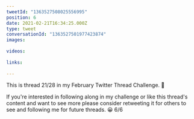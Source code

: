 ```yaml
---
tweetId: "1363527508025556995"
position: 6
date: 2021-02-21T16:34:25.000Z
type: tweet
conversationId: "1363527501977423874"
images:
  
videos:
  
links:
  
---
```

This is thread 21/28 in my February Twitter Thread Challenge. 📆

If you're interested in following along in my challenge or like this thread's content and want to see more please consider retweeting it for others to see and following me for future threads. 😀 6/6
